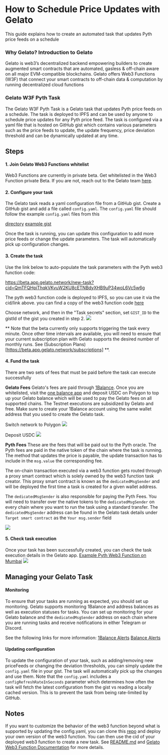 # How to Schedule Price Updates with Gelato

This guide explains how to create an automated task that updates Pyth price feeds on a schedule

### Why Gelato? Introduction to Gelato

Gelato is web3’s decentralized backend empowering builders to create augmented smart contracts that are automated,
gasless & off-chain aware on all major EVM-compatible blockchains. Gelato offers Web3 Functions (W3F) that connect your
smart contracts to off-chain data & computation by running decentralized cloud functions

### Gelato W3F Pyth Task

The Gelato W3F Pyth Task is a Gelato task that updates Pyth price feeds on a schedule.
The task is deployed to IPFS and can be used by anyone to schedule price updates for any Pyth price feed.
The task is configured via a yaml file that is hosted on GitHub gist which contains
various parameters such as the price feeds to update, the update frequency,
price deviation threshold and can be dynamically updated at any time.

## Steps

#### 1. Join Gelato Web3 Functions whitelist

Web3 Functions are currently in private beta.
Get whitelisted in the Web3 Function private Beta. If you are not, reach out to
the Gelato team [here](https://form.typeform.com/to/RrEiARiI).

#### 2. Configure your task

The Gelato task reads a yaml configuration file from a GitHub gist.
Create a GitHub gist and add a file called `config.yaml`.
The `config.yaml` file should follow the example `config.yaml` files from this

[//]: # "TODO: redirect this to pyth fork of repo)"

[directory](https://github.com/gelatodigital/w3f-pyth-poc-v2/tree/master/web3-functions/pyth-oracle-w3f-priceIds)
[example gist](https://gist.github.com/swimricky/18b2a5ad9c1a605f1cf5c19ac1d2f1d9)

Once the task is running, you can update this configuration to add more price feeds or change the update parameters.
The task will automatically pick up configuration changes.

#### 3. Create the task

Use the link below to auto-populate the task parameters with the Pyth web3 function code:

[//]: # "TODO: check/update this link"

https://beta.app.gelato.network/new-task?cid=QmTFQHpiThqkVKvuW2KU8cETNBdyXHB9uP34woL6Vc5w6g

The pyth web3 function code is deployed to IPFS, so you can use it via the cid/link above.
you can find a copy of the web3 function code [here](https://github.com/gelatodigital/w3f-pyth-poc-v2/tree/master/web3-functions/pyth-oracle-w3f-priceIds)

Choose network, and then in the "Task secrets" section, set `GIST_ID` to the gistId of the gist you created in step 2.
![](../../images/guides/gelato/task-creation-gist-id.png)

** Note that the beta currently only supports triggering the task every minute. Once other time intervals are available,
you will need to ensure that your current subscription plan with Gelato supports the desired number of monthly runs.
See (Subscription Plans)[https://beta.app.gelato.network/subscriptions] **.

#### 4. Fund the task

There are two sets of fees that must be paid before the task can execute successfully

**Gelato Fees**
Gelato's fees are paid through [1Balance](https://docs.gelato.network/developer-services/1balance). Once you are whitelisted, visit the [one balance app](https://beta.app.gelato.network/balance)
and deposit USDC on Polygon to top up your Gelato balance which will be used to pay the Gelato fees on all
supported chains. The Testnet executions are subsidized by Gelato and free. Make sure to create your 1Balance account
using the same wallet address that you used to create the Gelato task.

Switch network to Polygon
![](../../images/guides/gelato/switch-to-polygon.png)

Deposit USDC
![](../../images/guides/gelato/deposit-usdc.png)

**Pyth Fees**
These are the fees that will be paid out to the Pyth oracle. The Pyth fees are paid in the native token of the chain
where the task is running. The method that updates the price is payable, the update transaction has to include in the
`msg.value` the corresponding fee.

The on-chain transaction executed via a web3 function gets routed through a proxy smart contract
which is solely owned by the web3 function task creator. This proxy smart contract is known as the `dedicatedMsgSender`
and will be deployed the first time a task is created for a given wallet address.

The `dedicatedMsgSender` is also responsible for paying the Pyth Fees. You will need to transfer over the native tokens
to the `dedicatedMsgSender` on every chain where you want to run the task using a standard transfer.
The `dedicatedMsgSender` address can be found in the Gelato task details under `Target smart contract` as the
`Your msg.sender` field

![](../../images/guides/gelato/dedicated-msg-sender.png)

#### 5. Check task execution

Once your task has been successfully created, you can check the task execution details in the Gelato app.
[Example Pyth Web3 Function on Mumbai](https://beta.app.gelato.network/task/0x2c64539daaeb86addd6f556b68251a2fdf0df5c09ec07b8a30a2fbf76f4fe907?chainId=80001)
![](../../images/guides/gelato/task-execution.png)

## Managing your Gelato Task

#### Monitoring

To ensure that your tasks are running as expected, you should set up monitoring. Gelato supports monitoring 1Balance and
address balances as well as execution statuses for tasks. You can set up monitoring for your Gelato balance and
the `dedicatedMsgSender` address on each chain where you are running tasks and receive notifications in either
Telegram or Discord.

See the following links for more information:
[1Balance Alerts](https://docs.gelato.network/developer-services/1balance/1balance-alerts)
[Balance Alerts](https://docs.gelato.network/developer-services/automate/execution-and-balance-alerts)

#### Updating configuration

To update the configuration of your task, such as adding/removing new priceFeeds or changing the deviation thresholds,
you can simply update the `config.yaml` file in your gist. The task will automatically pick up the changes and use them.
Note that the `config.yaml` includes a `configRefreshRateInSeconds` parameter which determines how often the task will
fetch the latest configuration from the gist vs reading a locally cached version. This is to prevent the task from being
rate-limited by GitHub.

## Notes

[//]: # "TODO: update repo & readme links to pyth fork"

If you want to customize the behavior of the web3 function beyond what is supported by updating the config.yaml, you can
clone this [repo](https://github.com/gelatodigital/w3f-pyth-poc-v2/) and deploy your own version of the web3 function.
You can then use the cid of your deployed web3 function to create a new task. See [README.md](https://github.com/gelatodigital/w3f-pyth-poc-v2/tree/master/web3-functions/pyth-oracle-w3f-priceIds/README.md) and
[Gelato Web3 Function Documentation](https://docs.gelato.network/developer-services/web3-functions) for more details.
